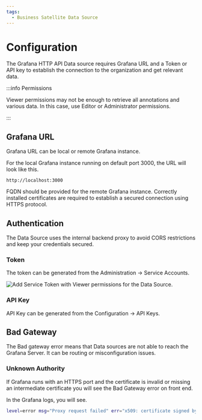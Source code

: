 ```yaml
---
tags:
  - Business Satellite Data Source
---
```



# Configuration

The Grafana HTTP API Data source requires Grafana URL and a Token or API key to establish the connection to the organization and get relevant data.

:::info Permissions

Viewer permissions may not be enough to retrieve all annotations and various data. In this case, use Editor or Administrator permissions.

:::

## Grafana URL

Grafana URL can be local or remote Grafana instance.

For the local Grafana instance running on default port 3000, the URL will look like this.

```
http://localhost:3000
```

FQDN should be provided for the remote Grafana instance. Correctly installed certificates are required to establish a secured connection using HTTPS protocol.

## Authentication

The Data Source uses the internal backend proxy to avoid CORS restrictions and keep your credentials secured.

### Token

The token can be generated from the Administration -> Service Accounts.

<Image
  title="Add Service Token with Viewer permissions for the Data Source."
  src="/img/plugins/volkovlabs-grapi-datasource/token.png"
/>

### API Key

API Key can be generated from the Configuration -> API Keys.

## Bad Gateway

The Bad gateway error means that Data sources are not able to reach the Grafana Server. It can be routing or misconfiguration issues.

### Unknown Authority

If Grafana runs with an HTTPS port and the certificate is invalid or missing an intermediate certificate you will see the Bad Gateway error on front end.

In the Grafana logs, you will see.

```sh
level=error msg="Proxy request failed" err="x509: certificate signed by unknown authority"
```
